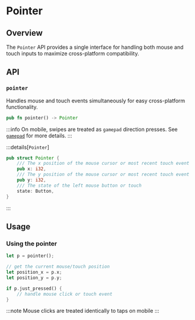 # Pointer

## Overview

The `Pointer` API provides a single interface for handling both mouse and touch inputs to maximize cross-platform compatibility.

## API

### `pointer`

Handles mouse and touch events simultaneously for easy cross-platform functionality.

```rust
pub fn pointer() -> Pointer
```

:::info
On mobile, swipes are treated as `gamepad` direction presses. See [`gamepad`](/learn/api/gamepad) for more details.
:::

:::details[`Pointer`]

```rs
pub struct Pointer {
    /// The x position of the mouse cursor or most recent touch event
    pub x: i32,
    /// The y position of the mouse cursor or most recent touch event
    pub y: i32,
    /// The state of the left mouse button or touch
    state: Button,
}
```

:::

## Usage

### Using the pointer

```rust
let p = pointer();

// get the current mouse/touch position
let position_x = p.x;
let position_y = p.y;

if p.just_pressed() {
    // handle mouse click or touch event
}
```

:::note
Mouse clicks are treated identically to taps on mobile
:::
